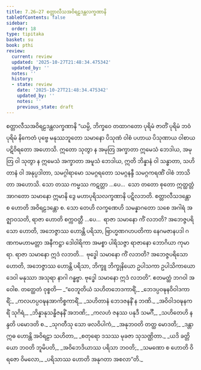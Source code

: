```yaml
---
title: 7.26–27 စတ္တာလီသအဝိရဠဒန္တလက္ခဏာနိ
tableOfContents: false
sidebar:
  order: 18
type: tipitaka
basket: su
book: pthi
review:
  current: review
  updated: '2025-10-27T21:48:34.475342'
  updated_by: ''
  notes: ''
  history:
  - state: review
    date: '2025-10-27T21:48:34.475342'
    updated_by: ''
    notes: ''
    previous_state: draft
---
```



<ReviewStatus review={frontmatter.review} showDetails={true} />

<HypothesisAnnotation frontmatter={frontmatter} />

<DynamicBreadcrumb />

<Paragraph number="537" type="center" book="pthi">
<Emphasis>စတ္တာလီသအဝိရဠဒန္တလက္ခဏာနိ</Emphasis>
</Paragraph>

<Division number="234" book="pthi" e="ch" v="8" p="139">

<Paragraph number="538" book="pthi">
“ယမ္ပိ, ဘိက္ခဝေ တထာဂတော ပုရိမံ ဇာတိံ ပုရိမံ ဘဝံ ပုရိမံ နိကေတံ ပုဗ္ဗေ မနုဿဘူတော သမာနော ပိသုဏံ ဝါစံ ပဟာယ ပိသုဏာယ ဝါစာယ ပဋိဝိရတော အဟောသိ. ဣတော သုတွာ န အမုတြ အက္ခာတာ ဣမေသံ ဘေဒါယ, အမုတြ ဝါ သုတွာ န ဣမေသံ အက္ခာတာ အမူသံ ဘေဒါယ, ဣတိ ဘိန္နာနံ ဝါ သန္ဓာတာ, သဟိတာနံ ဝါ အနုပ္ပဒါတာ, သမဂ္ဂါရာမော သမဂ္ဂရတော သမဂ္ဂနန္ဒီ သမဂ္ဂကရဏိံ ဝါစံ ဘာသိတာ အဟောသိ. သော တဿ ကမ္မဿ ကဋတ္တာ …ပေ…  သော တတော စုတော ဣတ္ထတ္တံ အာဂတော သမာနော ဣမာနိ ဒွေ မဟာပုရိသလက္ခဏာနိ ပဋိလဘတိ. စတ္တာလီသဒန္တော စ ဟောတိ အဝိရဠဒန္တော စ.
</Paragraph>

<Paragraph number="539" book="pthi">
သော တေဟိ လက္ခဏေဟိ သမန္နာဂတော သစေ အဂါရံ အဇ္ဈာဝသတိ, ရာဇာ ဟောတိ စက္ကဝတ္တီ …ပေ…  ရာဇာ သမာနော ကိံ လဘတိ? အဘေဇ္ဇပရိသော ဟောတိ, အဘေဇ္ဇာဿ ဟောန္တိ ပရိသာ, ဗြာဟ္မဏဂဟပတိကာ နေဂမဇာနပဒါ ဂဏကမဟာမတ္တာ အနီကဋ္ဌာ ဒေါဝါရိကာ အမစ္စာ ပါရိသဇ္ဇာ ရာဇာနော ဘောဂိယာ ကုမာရာ. ရာဇာ သမာနော ဣဒံ လဘတိ…  ဗုဒ္ဓေါ သမာနော ကိံ လဘတိ? အဘေဇ္ဇပရိသော ဟောတိ, အဘေဇ္ဇာဿ ဟောန္တိ ပရိသာ, ဘိက္ခူ ဘိက္ခုနိယော ဥပါသကာ ဥပါသိကာယော ဒေဝါ မနုဿာ အသုရာ နာဂါ ဂန္ဓဗ္ဗာ. ဗုဒ္ဓေါ သမာနော ဣဒံ လဘတိ”. ဧတမတ္ထံ ဘဂဝါ အဝေါစ.
</Paragraph>

</Division>
<Division number="235" book="pthi" e="ch" v="8" p="140">

<Paragraph number="540" book="pthi">
တတ္ထေတံ ဝုစ္စတိ—
</Paragraph>

<Paragraph number="541" type="verses" book="pthi">
_“ဝေဘူတိယံ သဟိတဘေဒကာရိံ,_  
_ဘေဒပ္ပဝဍ္ဎနဝိဝါဒကာရိံ;_  
_ကလဟပ္ပဝဍ္ဎနအာကိစ္စကာရိံ,_  
_သဟိတာနံ ဘေဒဇနနိံ န ဘဏိ._  

</Paragraph>

<Paragraph number="542" type="verses" book="pthi">
_အဝိဝါဒဝဍ္ဎနကရိံ သုဂိရံ,_  
_ဘိန္နာနုသန္ဓိဇနနိံ အဘဏိ;_  
_ကလဟံ ဇနဿ ပနုဒီ သမင်္ဂီ,_  
_သဟိတေဟိ နန္ဒတိ ပမောဒတိ စ._  

</Paragraph>

<Paragraph number="543" type="verses" book="pthi">
_သုဂတီသု သော ဖလဝိပါကံ,_  
_အနုဘဝတိ တတ္ထ မောဒတိ;_  
_ဒန္တာ ဣဓ ဟောန္တိ အဝိရဠာ သဟိတာ,_  
_စတုရော ဒသဿ မုခဇာ သုသဏ္ဌိတာ._  

</Paragraph>

<Paragraph number="544" type="verses" book="pthi">
_ယဒိ ခတ္တိယော ဘဝတိ ဘူမိပတိ,_  
_အဝိဘေဒိယာဿ ပရိသာ ဘဝတိ;_  
_သမဏော စ ဟောတိ ဝိရဇော ဝိမလော,_  
_ပရိသာဿ ဟောတိ အနုဂတာ အစလာ”တိ._
</Paragraph>
</Division>